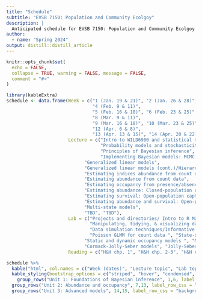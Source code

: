```yaml
---
title: "Schedule"
subtitle: "EVSB 7150: Population and Community Ecolgoy"
description: |
  Anticipated schedule for EVSB 7150: Population and Community Ecolgoy.
author: 
  - name: "Spring 2024"
output: distill::distill_article
---
```



```r
knitr::opts_chunk$set(
  echo = FALSE,
  collapse = TRUE, warning = FALSE, message = FALSE,
  comment = "#>"
)
```


```r
library(kableExtra)
schedule <- data.frame(Week = c("1 (Jan. 19 & 21)", "2 (Jan. 26 & 28)", "3 (Feb. 2 & 4)", 
                                "4 (Feb. 9 & 11)",
                                "5 (Feb. 16 & 18)", "6 (Feb. 23 & 25)", "7 (Mar. 2 & 4)", 
                                "8 (Mar. 9 & 11)",
                                "9 (Mar. 16 & 18)", "10 (Mar. 23 & 25)", "11 (Mar. 30 & Apr. 1)", 
                                "12 (Apr. 6 & 8)",
                                "13 (Apr. 13 & 15)", "14 (Apr. 20 & 22)", "15 (Apr. 27 & 29)"),
                       Lecture = c("Intro to WILD6900 and statistical modeling in ecology", 
                                   "Probability models and stochasticity", 
                                   "Principles of Bayesian inference", 
                                   "Implementing Bayesian models: MCMC samplers and JAGS",
                             "Generalized linear models", 
                             "Generalized linear models (cont.)/Hierarchical models",
                             "Estimating indices abundance from count data", 
                             "Estimating abundance from count data",
                             "Estimating occupancy from presence/absence data",
                             "Estimating abundance: Closed-population capture-mark-recapture", 
                             "Estimating survival: Open-population capture-mark-recapture", 
                             "Estimating abundance and survival: Open-population capture-mark-recapture",
                             "Multi-state models",
                             "TBD", "TBD"),
                       Lab = c("Projects and directories/ Intro to R Markdown", 
                               "Manipulating, tidying, & visualizing data in R", 
                               "Data simulation techniques/Informative priors",  "Building simple samplers in R", "Introduction to JAGS/Regression analysis using JAGS",
                               "Poisson GLMM for count data ", "State-space models", "Basic N-mixture model & variations", 
                             "Static and dynamic occupancy models ", "M0, Mt, Mb, Mh models",
                             "Cormack-Jolly-Seber models", "Jolly-Seber models", "Estimating movement rates using multi-state models", "", ""),
                       Reading = c("H&H chp. 1", "H&H chp. 2-3", "H&H chp. 5", "H&H chp. 7", "H&H chp. 6, K&S chp. 3", "K&S chp. 3 & 4", "K&S chp. 5", "K&S chp. 12", "K&S chp. 13", "-", "K&S chp. 6", "K&S chp. 7", "K&S chp. 10", "K&S chp. 9", ""))

schedule %>%
  kable("html", col.names = c("Week (dates)", "Lecture topic", "Lab topic", "Reading"), align = 'c') %>%
  kable_styling(bootstrap_options = c("striped", "hover", "condensed", "responsive"), full_width = TRUE) %>%
    group_rows("Unit 1: Foundations of Bayesian inference", 1,6, label_row_css = "background-color: #333333; color: #eeeeee;") %>%
  group_rows("Unit 2: Abundance and occupancy", 7,13, label_row_css = "background-color: #333333; color: #eeeeee;") %>%
  group_rows("Unit 3: Advanced models", 14,15, label_row_css = "background-color: #333333; color: #eeeeee;") 

```